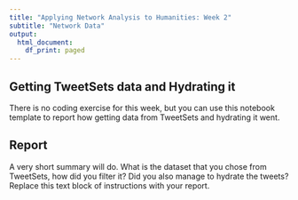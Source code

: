 ```yaml
---
title: "Applying Network Analysis to Humanities: Week 2"
subtitle: "Network Data"
output:
  html_document:
    df_print: paged
---
```


## Getting TweetSets data and Hydrating it

There is no coding exercise for this week, but you can use this notebook template to report 
how getting data from TweetSets and hydrating it went.

## Report

A very short summary will do. What is the dataset that you chose from TweetSets, how did you filter it? Did you also manage to
hydrate the tweets? Replace this text block of instructions with your report.
